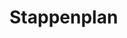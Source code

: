 # Stappenplan

<!--
Stap voor stap uitgeschreven tekst (inclusief aspecten van kwaliteitsbewaking
die eventueel in aparte protocollen staan uitgelegd).
Best ook om visuele hulpmiddelen zoals foto's en diagrammen te gebruiken.
-->

